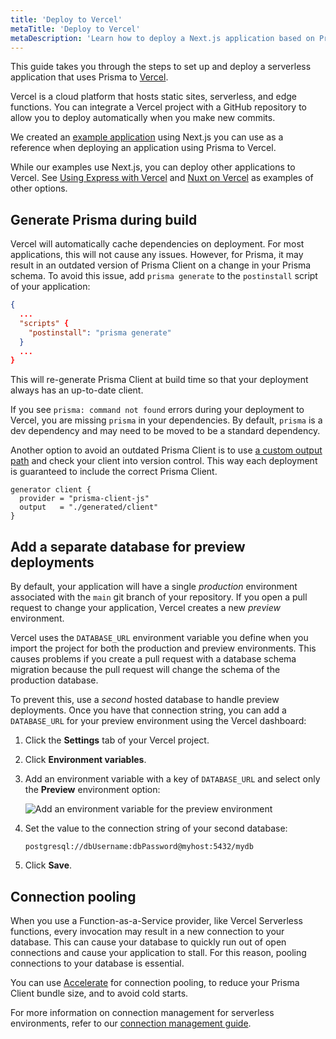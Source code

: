 ```yaml
---
title: 'Deploy to Vercel'
metaTitle: 'Deploy to Vercel'
metaDescription: 'Learn how to deploy a Next.js application based on Prisma Client to Vercel.'
---
```


<TopBlock>

This guide takes you through the steps to set up and deploy a serverless application that uses Prisma to [Vercel](https://vercel.com/).

Vercel is a cloud platform that hosts static sites, serverless, and edge functions. You can integrate a Vercel project with a GitHub repository to allow you to deploy automatically when you make new commits.

We created an [example application](https://github.com/prisma/deployment-example-vercel) using Next.js you can use as a reference when deploying an application using Prisma to Vercel.

While our examples use Next.js, you can deploy other applications to Vercel. See [Using Express with Vercel](https://vercel.com/guides/using-express-with-vercel) and [Nuxt on Vercel](https://vercel.com/docs/frameworks/nuxt) as examples of other options.

</TopBlock>

## Generate Prisma during build

Vercel will automatically cache dependencies on deployment. For most applications, this will not cause any issues. However, for Prisma, it may result in an outdated version of Prisma Client on a change in your Prisma schema. To avoid this issue, add `prisma generate` to the `postinstall` script of your application:

```json file=package.json highlight=4;add
{
  ...
  "scripts" {
    "postinstall": "prisma generate"
  }
  ...
}
```

This will re-generate Prisma Client at build time so that your deployment always has an up-to-date client.

<Admonition>

If you see `prisma: command not found` errors during your deployment to Vercel, you are missing `prisma` in your dependencies. By default, `prisma` is a dev dependency and may need to be moved to be a standard dependency.

</Admonition>

Another option to avoid an outdated Prisma Client is to use [a custom output path](/concepts/components/prisma-client/working-with-prismaclient/generating-prisma-client#using-a-custom-output-path) and check your client into version control. This way each deployment is guaranteed to include the correct Prisma Client.

```prisma file=schema.prisma highlight=3;add
generator client {
  provider = "prisma-client-js"
  output   = "./generated/client"
}
```

## Add a separate database for preview deployments

By default, your application will have a single _production_ environment associated with the `main` git branch of your repository. If you open a pull request to change your application, Vercel creates a new _preview_ environment.

Vercel uses the `DATABASE_URL` environment variable you define when you import the project for both the production and preview environments. This causes problems if you create a pull request with a database schema migration because the pull request will change the schema of the production database.

To prevent this, use a _second_ hosted database to handle preview deployments. Once you have that connection string, you can add a `DATABASE_URL` for your preview environment using the Vercel dashboard:

1. Click the **Settings** tab of your Vercel project.

2. Click **Environment variables**.

3. Add an environment variable with a key of `DATABASE_URL` and select only the **Preview** environment option:

   ![Add an environment variable for the preview environment](./images/300-60-deploy-to-vercel-preview-environment-variable.png)

4. Set the value to the connection string of your second database:

   ```code
   postgresql://dbUsername:dbPassword@myhost:5432/mydb
   ```

5. Click **Save**.

## Connection pooling

When you use a Function-as-a-Service provider, like Vercel Serverless functions, every invocation may result in a new connection to your database. This can cause your database to quickly run out of open connections and cause your application to stall. For this reason, pooling connections to your database is essential.

You can use [Accelerate](/accelerate) for connection pooling, to reduce your Prisma Client bundle size, and to avoid cold starts.

For more information on connection management for serverless environments, refer to our [connection management guide](/guides/performance-and-optimization/connection-management#serverless-environments-faas).
